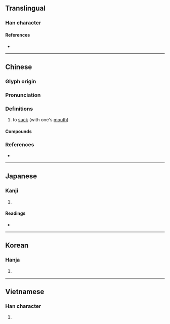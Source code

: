 {{character info/new}}
==Translingual==

===Han character===
{{Han char|rn=30|rad=口|as=04|sn=7|four=63010|canj=RIHU|ids=⿰口允}}

====References====
* {{Han ref|kx=0178.200|dkj=03356|dj=0396.060|hdz=10597.040|uh=542E|ud=21550|bh=A76D|bd=42861}}

----

==Chinese==
{{zh-forms}}

===Glyph origin===
{{Han etym}}

===Pronunciation===
{{zh-pron
|m=shǔn
|c=syun5,seon5,cyun5
|h=pfs=chhiôn
|mn=chhńg/chn̄g/chūiⁿ
|mc=y
|oc=y
|cat=v
}}

===Definitions===
{{zh-hanzi}}

# to [[suck]] (with one's [[mouth]])

====Compounds====
{{zh-der|吮吸|吮疽|吮癰舐痔|吸吮|舐癰吮痔|舔吮}}

===References===
* {{R:twedu|A00532}}

----

==Japanese==

===Kanji===
{{ja-kanji|grade=|rs=口04}}

# {{rfdef|ja|sort=口04}}

====Readings====
* {{ja-readings|on=[[せん]] (sen), [[しゅん]] (shun)|kun=[[すう]] (suu)}}

----

==Korean==

===Hanja===
{{ko-hanja|hangeul=전|rv=jeon|mr=chŏn}}

# {{rfdef|ko|sort=口04}}

----

==Vietnamese==

===Han character===
{{vi-hantu|[[duyện]], [[giỏn]], [[duyên]]|rs=口04}}

# {{rfdef|vi|sort=口04}}
